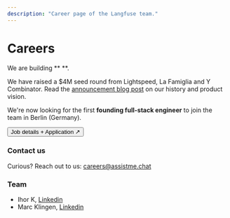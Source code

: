 ```yaml
---
description: "Career page of the Langfuse team."
---
```



# Careers

We are building ** **.

We have raised a $4M seed round from Lightspeed, La Famiglia and Y Combinator. Read the [announcement blog post](/blog/announcing-our-seed-round) on our history and product vision.

We're now looking for the first **founding full-stack engineer** to join the team in Berlin (Germany).

<Button size="lg" className="my-5 mx-auto">
  <Link href="https://www.workatastartup.com/jobs/62929">
    Job details + Application ↗
  </Link>
</Button>

### Contact us

Curious? Reach out to us: careers@assistme.chat

### Team

- Ihor K, [Linkedin](https://www.linkedin.com/in/maxdeichmann/)
- Marc Klingen,  [Linkedin](https://www.linkedin.com/in/marcklingen/)
